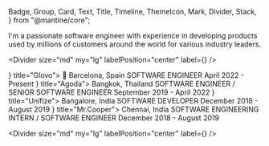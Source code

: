   Badge,
  Group,
  Card,
  Text,
  Title,
  Timeline,
  ThemeIcon,
  Mark,
  Divider,
  Stack,
} from "@mantine/core";


I'm a passionate software engineer with experience in developing products used by millions of customers around the world for various industry leaders.

<Divider
  size="md"
  my="lg"
  labelPosition="center"
  label={<Title order={4}>Experience</Title>}
/>

<Timeline color="lime" active={0} bulletSize={30} lineWidth={1}>
  <Timeline.Item bullet={<IconMapPin size={24} />} title="Glovo">
    <Text color="dimmed" size="sm">
      📍 Barcelona, Spain
    </Text>
    <Text size="sm">SOFTWARE ENGINEER</Text>
    <Text size="xs" mt={4}>
      April 2022 - Present
    </Text>
  </Timeline.Item>
  <Timeline.Item bullet={<IconPlane size={24} />} title="Agoda">
    <Text color="dimmed" size="sm">
      Bangkok, Thailand
    </Text>
    <Text size="sm">SOFTWARE ENGINEER / SENIOR SOFTWARE ENGINEER</Text>
    <Text size="xs" mt={4}>
      September 2019 - April 2022
    </Text>
  </Timeline.Item>
  <Timeline.Item bullet={<IconSend size={24} />} title="Unifize">
    <Text color="dimmed" size="sm">
      Bangalore, India
    </Text>
    <Text size="sm">SOFTWARE DEVELOPER</Text>
    <Text size="xs" mt={4}>
      December 2018 - August 2019
    </Text>
  </Timeline.Item>
  <Timeline.Item bullet={<IconCash size={24} />} title="Mr.Cooper">
    <Text color="dimmed" size="sm">
      Chennai, India
    </Text>
    <Text size="sm">SOFTWARE ENGINEERING INTERN / SOFTWARE ENGINEER</Text>
    <Text size="xs" mt={4}>
      December 2018 - August 2019
    </Text>
  </Timeline.Item>
</Timeline>

<Divider
  size="md"
  my="lg"
  labelPosition="center"
  label={<Title order={4}>Skills</Title>}
/>

<SkillsSection />
